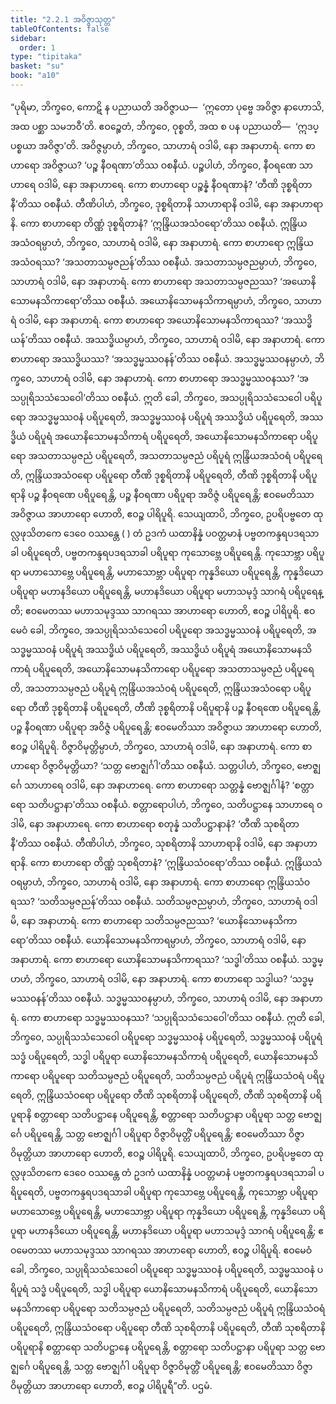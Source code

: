 ```yaml
---
title: "2.2.1 အဝိဇ္ဇာသုတ္တ"
tableOfContents: false
sidebar:
  order: 1
type: "tipitaka"
basket: "su"
book: "a10"
---
```



<DynamicBreadcrumb />

<Division number="61" book="a10">

<Paragraph number="447" book="a10">
“ပုရိမာ, ဘိက္ခဝေ, ကောဋိ န ပညာယတိ အဝိဇ္ဇာယ—  ‘ဣတော ပုဗ္ဗေ အဝိဇ္ဇာ နာဟောသိ, အထ ပစ္ဆာ သမဘဝီ’တိ. ဧဝဉ္စေတံ, ဘိက္ခဝေ, ဝုစ္စတိ, အထ စ ပန ပညာယတိ—  ‘ဣဒပ္ပစ္စယာ အဝိဇ္ဇာ’တိ.
</Paragraph>

<Paragraph number="448" book="a10">
အဝိဇ္ဇမ္ပာဟံ, ဘိက္ခဝေ, သာဟာရံ ဝဒါမိ, နော အနာဟာရံ. ကော စာဟာရော အဝိဇ္ဇာယ? ‘ပဉ္စ နီဝရဏာ’တိဿ ဝစနီယံ. ပဉ္စပါဟံ, ဘိက္ခဝေ, နီဝရဏေ သာဟာရေ ဝဒါမိ, နော အနာဟာရေ. ကော စာဟာရော ပဉ္စန္နံ နီဝရဏာနံ? ‘တီဏိ ဒုစ္စရိတာနီ’တိဿ ဝစနီယံ. တီဏိပါဟံ, ဘိက္ခဝေ, ဒုစ္စရိတာနိ သာဟာရာနိ ဝဒါမိ, နော အနာဟာရာနိ. ကော စာဟာရော တိဏ္ဏံ ဒုစ္စရိတာနံ? ‘ဣန္ဒြိယအသံဝရော’တိဿ ဝစနီယံ. ဣန္ဒြိယအသံဝရမ္ပာဟံ, ဘိက္ခဝေ, သာဟာရံ ဝဒါမိ, နော အနာဟာရံ. ကော စာဟာရော ဣန္ဒြိယအသံဝရဿ? ‘အသတာသမ္ပဇညန်’တိဿ ဝစနီယံ. အသတာသမ္ပဇညမ္ပာဟံ, ဘိက္ခဝေ, သာဟာရံ ဝဒါမိ, နော အနာဟာရံ. ကော စာဟာရော အသတာသမ္ပဇညဿ? ‘အယောနိသောမနသိကာရော’တိဿ ဝစနီယံ. အယောနိသောမနသိကာရမ္ပာဟံ, ဘိက္ခဝေ, သာဟာရံ ဝဒါမိ, နော အနာဟာရံ. ကော စာဟာရော အယောနိသောမနသိကာရဿ? ‘အဿဒ္ဓိယန်’တိဿ ဝစနီယံ. အဿဒ္ဓိယမ္ပာဟံ, ဘိက္ခဝေ, သာဟာရံ ဝဒါမိ, နော အနာဟာရံ. ကော စာဟာရော အဿဒ္ဓိယဿ? ‘အသဒ္ဓမ္မဿဝနန်’တိဿ ဝစနီယံ. အသဒ္ဓမ္မဿဝနမ္ပာဟံ, ဘိက္ခဝေ, သာဟာရံ ဝဒါမိ, နော အနာဟာရံ. ကော စာဟာရော အသဒ္ဓမ္မဿဝနဿ? ‘အသပ္ပုရိသသံသေဝေါ’တိဿ ဝစနီယံ.
</Paragraph>

<Paragraph number="449" book="a10">
ဣတိ ခေါ, ဘိက္ခဝေ, အသပ္ပုရိသသံသေဝေါ ပရိပူရော အသဒ္ဓမ္မဿဝနံ ပရိပူရေတိ, အသဒ္ဓမ္မဿဝနံ ပရိပူရံ အဿဒ္ဓိယံ ပရိပူရေတိ, အဿဒ္ဓိယံ ပရိပူရံ အယောနိသောမနသိကာရံ ပရိပူရေတိ, အယောနိသောမနသိကာရော ပရိပူရော အသတာသမ္ပဇညံ ပရိပူရေတိ, အသတာသမ္ပဇညံ ပရိပူရံ ဣန္ဒြိယအသံဝရံ ပရိပူရေတိ, ဣန္ဒြိယအသံဝရော ပရိပူရော တီဏိ ဒုစ္စရိတာနိ ပရိပူရေတိ, တီဏိ ဒုစ္စရိတာနိ ပရိပူရာနိ ပဉ္စ နီဝရဏေ ပရိပူရေန္တိ, ပဉ္စ နီဝရဏာ ပရိပူရာ အဝိဇ္ဇံ ပရိပူရေန္တိ; ဧဝမေတိဿာ အဝိဇ္ဇာယ အာဟာရော ဟောတိ, ဧဝဉ္စ ပါရိပူရိ.
</Paragraph>

<Paragraph number="450" book="a10">
သေယျထာပိ, ဘိက္ခဝေ, ဥပရိပဗ္ဗတေ ထုလ္လဖုသိတကေ ဒေဝေ ဝဿန္တေ ( ) တံ ဥဒကံ ယထာနိန္နံ ပဝတ္တမာနံ ပဗ္ဗတကန္ဒရပဒရသာခါ ပရိပူရေတိ, ပဗ္ဗတကန္ဒရပဒရသာခါ ပရိပူရာ ကုသောဗ္ဘေ ပရိပူရေန္တိ. ကုသောဗ္ဘာ ပရိပူရာ မဟာသောဗ္ဘေ ပရိပူရေန္တိ, မဟာသောဗ္ဘာ ပရိပူရာ ကုန္နဒိယော ပရိပူရေန္တိ, ကုန္နဒိယော ပရိပူရာ မဟာနဒိယော ပရိပူရေန္တိ, မဟာနဒိယော ပရိပူရာ မဟာသမုဒ္ဒံ သာဂရံ ပရိပူရေန္တိ; ဧဝမေတဿ မဟာသမုဒ္ဒဿ သာဂရဿ အာဟာရော ဟောတိ, ဧဝဉ္စ ပါရိပူရိ.
</Paragraph>

<Paragraph number="451" book="a10">
ဧဝမေဝံ ခေါ, ဘိက္ခဝေ, အသပ္ပုရိသသံသေဝေါ ပရိပူရော အသဒ္ဓမ္မဿဝနံ ပရိပူရေတိ, အသဒ္ဓမ္မဿဝနံ ပရိပူရံ အဿဒ္ဓိယံ ပရိပူရေတိ, အဿဒ္ဓိယံ ပရိပူရံ အယောနိသောမနသိကာရံ ပရိပူရေတိ, အယောနိသောမနသိကာရော ပရိပူရော အသတာသမ္ပဇညံ ပရိပူရေတိ, အသတာသမ္ပဇညံ ပရိပူရံ ဣန္ဒြိယအသံဝရံ ပရိပူရေတိ, ဣန္ဒြိယအသံဝရော ပရိပူရော တီဏိ ဒုစ္စရိတာနိ ပရိပူရေတိ, တီဏိ ဒုစ္စရိတာနိ ပရိပူရာနိ ပဉ္စ နီဝရဏေ ပရိပူရေန္တိ, ပဉ္စ နီဝရဏာ ပရိပူရာ အဝိဇ္ဇံ ပရိပူရေန္တိ; ဧဝမေတိဿာ အဝိဇ္ဇာယ အာဟာရော ဟောတိ, ဧဝဉ္စ ပါရိပူရိ.
</Paragraph>

<Paragraph number="452" book="a10">
ဝိဇ္ဇာဝိမုတ္တိမ္ပာဟံ, ဘိက္ခဝေ, သာဟာရံ ဝဒါမိ, နော အနာဟာရံ. ကော စာဟာရော ဝိဇ္ဇာဝိမုတ္တိယာ? ‘သတ္တ ဗောဇ္ဈင်္ဂါ’တိဿ ဝစနီယံ. သတ္တပါဟံ, ဘိက္ခဝေ, ဗောဇ္ဈင်္ဂေ သာဟာရေ ဝဒါမိ, နော အနာဟာရေ. ကော စာဟာရော သတ္တန္နံ ဗောဇ္ဈင်္ဂါနံ? ‘စတ္တာရော သတိပဋ္ဌာနာ’တိဿ ဝစနီယံ. စတ္တာရောပါဟံ, ဘိက္ခဝေ, သတိပဋ္ဌာနေ သာဟာရေ ဝဒါမိ, နော အနာဟာရေ. ကော စာဟာရော စတုန္နံ သတိပဋ္ဌာနာနံ? ‘တီဏိ သုစရိတာနီ’တိဿ ဝစနီယံ. တီဏိပါဟံ, ဘိက္ခဝေ, သုစရိတာနိ သာဟာရာနိ ဝဒါမိ, နော အနာဟာရာနိ. ကော စာဟာရော တိဏ္ဏံ သုစရိတာနံ? ‘ဣန္ဒြိယသံဝရော’တိဿ ဝစနီယံ. ဣန္ဒြိယသံဝရမ္ပာဟံ, ဘိက္ခဝေ, သာဟာရံ ဝဒါမိ, နော အနာဟာရံ. ကော စာဟာရော ဣန္ဒြိယသံဝရဿ? ‘သတိသမ္ပဇညန်’တိဿ ဝစနီယံ. သတိသမ္ပဇညမ္ပာဟံ, ဘိက္ခဝေ, သာဟာရံ ဝဒါမိ, နော အနာဟာရံ. ကော စာဟာရော သတိသမ္ပဇညဿ? ‘ယောနိသောမနသိကာရော’တိဿ ဝစနီယံ. ယောနိသောမနသိကာရမ္ပာဟံ, ဘိက္ခဝေ, သာဟာရံ ဝဒါမိ, နော အနာဟာရံ. ကော စာဟာရော ယောနိသောမနသိကာရဿ? ‘သဒ္ဓါ’တိဿ ဝစနီယံ. သဒ္ဓမ္ပာဟံ, ဘိက္ခဝေ, သာဟာရံ ဝဒါမိ, နော အနာဟာရံ. ကော စာဟာရော သဒ္ဓါယ? ‘သဒ္ဓမ္မဿဝနန်’တိဿ ဝစနီယံ. သဒ္ဓမ္မဿဝနမ္ပာဟံ, ဘိက္ခဝေ, သာဟာရံ ဝဒါမိ, နော အနာဟာရံ. ကော စာဟာရော သဒ္ဓမ္မဿဝနဿ? ‘သပ္ပုရိသသံသေဝေါ’တိဿ ဝစနီယံ.
</Paragraph>

<Paragraph number="453" book="a10">
ဣတိ ခေါ, ဘိက္ခဝေ, သပ္ပုရိသသံသေဝေါ ပရိပူရော သဒ္ဓမ္မဿဝနံ ပရိပူရေတိ, သဒ္ဓမ္မဿဝနံ ပရိပူရံ သဒ္ဓံ ပရိပူရေတိ, သဒ္ဓါ ပရိပူရာ ယောနိသောမနသိကာရံ ပရိပူရေတိ, ယောနိသောမနသိကာရော ပရိပူရော သတိသမ္ပဇညံ ပရိပူရေတိ, သတိသမ္ပဇညံ ပရိပူရံ ဣန္ဒြိယသံဝရံ ပရိပူရေတိ, ဣန္ဒြိယသံဝရော ပရိပူရော တီဏိ သုစရိတာနိ ပရိပူရေတိ, တီဏိ သုစရိတာနိ ပရိပူရာနိ စတ္တာရော သတိပဋ္ဌာနေ ပရိပူရေန္တိ, စတ္တာရော သတိပဋ္ဌာနာ ပရိပူရာ သတ္တ ဗောဇ္ဈင်္ဂေ ပရိပူရေန္တိ, သတ္တ ဗောဇ္ဈင်္ဂါ ပရိပူရာ ဝိဇ္ဇာဝိမုတ္တိံ ပရိပူရေန္တိ; ဧဝမေတိဿာ ဝိဇ္ဇာဝိမုတ္တိယာ အာဟာရော ဟောတိ, ဧဝဉ္စ ပါရိပူရိ.
</Paragraph>

<Paragraph number="454" book="a10">
သေယျထာပိ, ဘိက္ခဝေ, ဥပရိပဗ္ဗတေ ထုလ္လဖုသိတကေ ဒေဝေ ဝဿန္တေ တံ ဥဒကံ ယထာနိန္နံ ပဝတ္တမာနံ ပဗ္ဗတကန္ဒရပဒရသာခါ ပရိပူရေတိ, ပဗ္ဗတကန္ဒရပဒရသာခါ ပရိပူရာ ကုသောဗ္ဘေ ပရိပူရေန္တိ, ကုသောဗ္ဘာ ပရိပူရာ မဟာသောဗ္ဘေ ပရိပူရေန္တိ, မဟာသောဗ္ဘာ ပရိပူရာ ကုန္နဒိယော ပရိပူရေန္တိ, ကုန္နဒိယော ပရိပူရာ မဟာနဒိယော ပရိပူရေန္တိ, မဟာနဒိယော ပရိပူရာ မဟာသမုဒ္ဒံ သာဂရံ ပရိပူရေန္တိ; ဧဝမေတဿ မဟာသမုဒ္ဒဿ သာဂရဿ အာဟာရော ဟောတိ, ဧဝဉ္စ ပါရိပူရိ.
</Paragraph>

<Paragraph number="455" book="a10">
ဧဝမေဝံ ခေါ, ဘိက္ခဝေ, သပ္ပုရိသသံသေဝေါ ပရိပူရော သဒ္ဓမ္မဿဝနံ ပရိပူရေတိ, သဒ္ဓမ္မဿဝနံ ပရိပူရံ သဒ္ဓံ ပရိပူရေတိ, သဒ္ဓါ ပရိပူရာ ယောနိသောမနသိကာရံ ပရိပူရေတိ, ယောနိသောမနသိကာရော ပရိပူရော သတိသမ္ပဇညံ ပရိပူရေတိ, သတိသမ္ပဇညံ ပရိပူရံ ဣန္ဒြိယသံဝရံ ပရိပူရေတိ, ဣန္ဒြိယသံဝရော ပရိပူရော တီဏိ သုစရိတာနိ ပရိပူရေတိ, တီဏိ သုစရိတာနိ ပရိပူရာနိ စတ္တာရော သတိပဋ္ဌာနေ ပရိပူရေန္တိ, စတ္တာရော သတိပဋ္ဌာနာ ပရိပူရာ သတ္တ ဗောဇ္ဈင်္ဂေ ပရိပူရေန္တိ, သတ္တ ဗောဇ္ဈင်္ဂါ ပရိပူရာ ဝိဇ္ဇာဝိမုတ္တိံ ပရိပူရေန္တိ; ဧဝမေတိဿာ ဝိဇ္ဇာဝိမုတ္တိယာ အာဟာရော ဟောတိ, ဧဝဉ္စ ပါရိပူရီ”တိ.

</Paragraph>
</Division>

<Paragraph number="456" type="center" book="a10">
ပဌမံ.
</Paragraph>